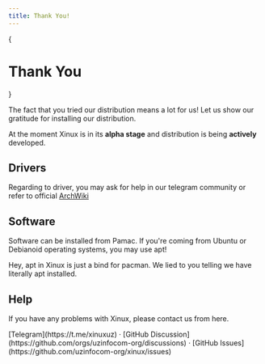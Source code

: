 ```yaml
---
title: Thank You!
---
```



{<h1 className="text-center font-extrabold md:text-5xl mt-8">Thank You</h1>}

<div className="text-center mt-4">
  The fact that you tried our distribution means a lot for us! Let us show our gratitude for installing our distribution.
</div>

<Bleed><Features/></Bleed>

<Callout emoji="⚠️">
  At the moment Xinux is in its <strong>alpha stage</strong> and distribution is being <strong>actively</strong> developed.
</Callout>

## Drivers

Regarding to driver, you may ask for help in our telegram community or refer to official [ArchWiki](https://wiki.archlinux.org/)

## Software

Software can be installed from Pamac. If you're coming from Ubuntu or Debianoid operating systems, you may use apt!

<Callout emoji="😂">
  Hey, apt in Xinux is just a bind for pacman. We lied to you telling we have literally apt installed.
</Callout>

## Help

If you have any problems with Xinux, please contact us from here.

<div className="mt-1 mb-20">
  [Telegram](https://t.me/xinuxuz) · [GitHub Discussion](https://github.com/orgs/uzinfocom-org/discussions) · [GitHub Issues](https://github.com/uzinfocom-org/xinux/issues)
</div>
